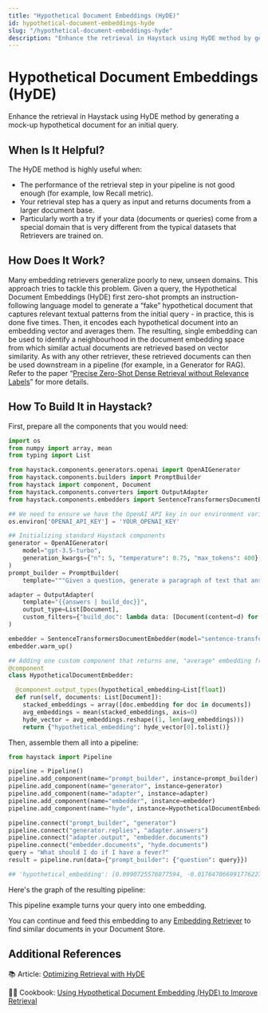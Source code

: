 ```yaml
---
title: "Hypothetical Document Embeddings (HyDE)"
id: hypothetical-document-embeddings-hyde
slug: "/hypothetical-document-embeddings-hyde"
description: "Enhance the retrieval in Haystack using HyDE method by generating a mock-up hypothetical document for an initial query."
---
```



# Hypothetical Document Embeddings (HyDE)

Enhance the retrieval in Haystack using HyDE method by generating a mock-up hypothetical document for an initial query.

## When Is It Helpful?

The HyDE method is highly useful when:

- The performance of the retrieval step in your pipeline is not good enough (for example, low Recall metric).
- Your retrieval step has a query as input and returns documents from a larger document base.
- Particularly worth a try if your data (documents or queries) come from a special domain that is very different from the typical datasets that Retrievers are trained on.

## How Does It Work?

Many embedding retrievers generalize poorly to new, unseen domains. This approach tries to tackle this problem. Given a query, the Hypothetical Document Embeddings (HyDE) first zero-shot prompts an instruction-following language model to generate a “fake” hypothetical document that captures relevant textual patterns from the initial query - in practice, this is done five times. Then, it encodes each hypothetical document into an embedding vector and averages them. The resulting, single embedding can be used to identify a neighbourhood in the document embedding space from which similar actual documents are retrieved based on vector similarity. As with any other retriever, these retrieved documents can then be used downstream in a pipeline (for example, in a Generator for RAG). Refer to the paper “[Precise Zero-Shot Dense Retrieval without Relevance Labels](https://aclanthology.org/2023.acl-long.99/)” for more details.
<ClickableImage src="/img/2d00628-Untitled_2.png" alt="HyDE model architecture diagram showing how GPT generates hypothetical documents from queries in multiple languages, which are then matched with real documents via a Contriever model" size="large" />

## How To Build It in Haystack?

First, prepare all the components that you would need:

```python
import os
from numpy import array, mean
from typing import List

from haystack.components.generators.openai import OpenAIGenerator
from haystack.components.builders import PromptBuilder
from haystack import component, Document
from haystack.components.converters import OutputAdapter
from haystack.components.embedders import SentenceTransformersDocumentEmbedder

## We need to ensure we have the OpenAI API key in our environment variables
os.environ['OPENAI_API_KEY'] = 'YOUR_OPENAI_KEY'

## Initializing standard Haystack components
generator = OpenAIGenerator(
    model="gpt-3.5-turbo",
    generation_kwargs={"n": 5, "temperature": 0.75, "max_tokens": 400},
)
prompt_builder = PromptBuilder(
    template="""Given a question, generate a paragraph of text that answers the question.    Question: {{question}}    Paragraph:""")

adapter = OutputAdapter(
    template="{{answers | build_doc}}",
    output_type=List[Document],
    custom_filters={"build_doc": lambda data: [Document(content=d) for d in data]}
)

embedder = SentenceTransformersDocumentEmbedder(model="sentence-transformers/all-MiniLM-L6-v2")
embedder.warm_up()

## Adding one custom component that returns one, "average" embedding from multiple (hypothetical) document embeddings
@component
class HypotheticalDocumentEmbedder:

  @component.output_types(hypothetical_embedding=List[float])
  def run(self, documents: List[Document]):
    stacked_embeddings = array([doc.embedding for doc in documents])
    avg_embeddings = mean(stacked_embeddings, axis=0)
    hyde_vector = avg_embeddings.reshape((1, len(avg_embeddings)))
    return {"hypothetical_embedding": hyde_vector[0].tolist()}
```

Then, assemble them all into a pipeline:

```python
from haystack import Pipeline

pipeline = Pipeline()
pipeline.add_component(name="prompt_builder", instance=prompt_builder)
pipeline.add_component(name="generator", instance=generator)
pipeline.add_component(name="adapter", instance=adapter)
pipeline.add_component(name="embedder", instance=embedder)
pipeline.add_component(name="hyde", instance=HypotheticalDocumentEmbedder())

pipeline.connect("prompt_builder", "generator")
pipeline.connect("generator.replies", "adapter.answers")
pipeline.connect("adapter.output", "embedder.documents")
pipeline.connect("embedder.documents", "hyde.documents")
query = "What should I do if I have a fever?"
result = pipeline.run(data={"prompt_builder": {"question": query}})

## 'hypothetical_embedding': [0.0990725576877594, -0.017647066991776227, 0.05918873250484467, ...]}
```

Here's the graph of the resulting pipeline:
<ClickableImage src="/img/74f3daa-hyde.png" alt="HyDE pipeline implementation flowchart showing prompt builder, generator, adapter, embedder, and hypothetical document embedder components" />

This pipeline example turns your query into one embedding.

You can continue and feed this embedding to any [Embedding Retriever](../../pipeline-components/retrievers.mdx#embedding-based-retrievers) to find similar documents in your Document Store.

## Additional References

📚 Article: [Optimizing Retrieval with HyDE](https://haystack.deepset.ai/blog/optimizing-retrieval-with-hyde)

🧑‍🍳 Cookbook: [Using Hypothetical Document Embedding (HyDE) to Improve Retrieval](https://haystack.deepset.ai/cookbook/using_hyde_for_improved_retrieval)
